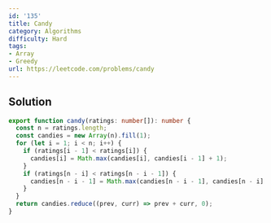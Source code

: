 ```yaml
---
id: '135'
title: Candy
category: Algorithms
difficulty: Hard
tags:
- Array
- Greedy
url: https://leetcode.com/problems/candy
---
```


## Solution

```typescript filename="solution.ts" copy
export function candy(ratings: number[]): number {
  const n = ratings.length;
  const candies = new Array(n).fill(1);
  for (let i = 1; i < n; i++) {
    if (ratings[i - 1] < ratings[i]) {
      candies[i] = Math.max(candies[i], candies[i - 1] + 1);
    }
    if (ratings[n - i] < ratings[n - i - 1]) {
      candies[n - i - 1] = Math.max(candies[n - i - 1], candies[n - i] + 1);
    }
  }
  return candies.reduce((prev, curr) => prev + curr, 0);
}
```

